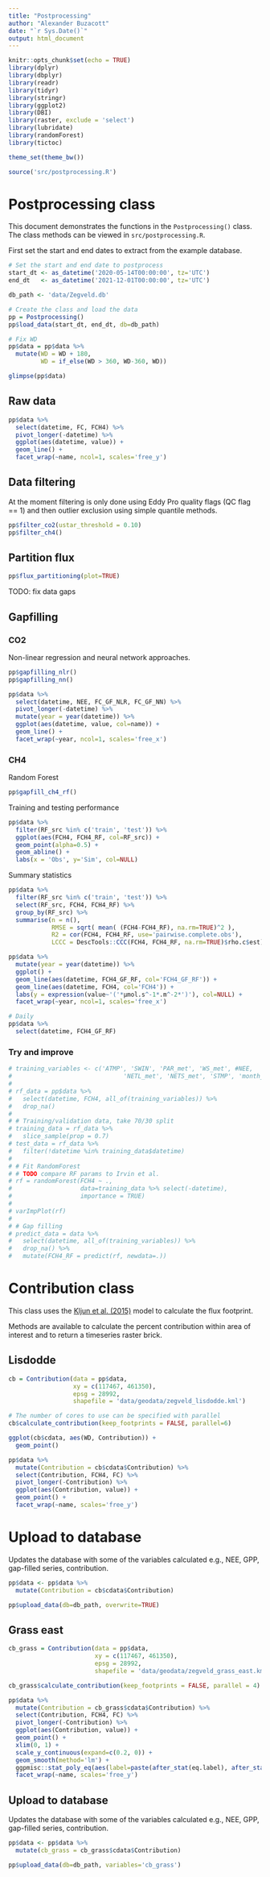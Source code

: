 ```yaml
---
title: "Postprocessing"
author: "Alexander Buzacott"
date: "`r Sys.Date()`"
output: html_document
---
```


```r
knitr::opts_chunk$set(echo = TRUE)
library(dplyr)
library(dbplyr)
library(readr)
library(tidyr)
library(stringr)
library(ggplot2)
library(DBI)
library(raster, exclude = 'select')
library(lubridate)
library(randomForest)
library(tictoc)

theme_set(theme_bw())

source('src/postprocessing.R')
```

# Postprocessing class

This document demonstrates the functions in the `Postprocessing()` class. The 
class methods can be viewed in `src/postprocessing.R`.

First set the start and end dates to extract from the example database.

```r
# Set the start and end date to postprocess
start_dt <- as_datetime('2020-05-14T00:00:00', tz='UTC')
end_dt   <- as_datetime('2021-12-01T00:00:00', tz='UTC')

db_path <- 'data/Zegveld.db'

# Create the class and load the data
pp = Postprocessing()
pp$load_data(start_dt, end_dt, db=db_path)

# Fix WD
pp$data = pp$data %>% 
  mutate(WD = WD + 180,
         WD = if_else(WD > 360, WD-360, WD))

glimpse(pp$data)
```


## Raw data

```r
pp$data %>% 
  select(datetime, FC, FCH4) %>% 
  pivot_longer(-datetime) %>% 
  ggplot(aes(datetime, value)) +
  geom_line() +
  facet_wrap(~name, ncol=1, scales='free_y')
```

## Data filtering

At the moment filtering is only done using Eddy Pro quality flags (QC flag == 1)
and then outlier exclusion using simple quantile methods.

```r
pp$filter_co2(ustar_threshold = 0.10)
pp$filter_ch4()
```

## Partition flux

```r
pp$flux_partitioning(plot=TRUE)
```

TODO: fix data gaps

## Gapfilling

### CO2

Non-linear regression and neural network approaches.

```r
pp$gapfilling_nlr()
pp$gapfilling_nn()
```

```r
pp$data %>% 
  select(datetime, NEE, FC_GF_NLR, FC_GF_NN) %>% 
  pivot_longer(-datetime) %>% 
  mutate(year = year(datetime)) %>% 
  ggplot(aes(datetime, value, col=name)) +
  geom_line() +
  facet_wrap(~year, ncol=1, scales='free_x')
```

### CH4

Random Forest

```r
pp$gapfill_ch4_rf()
```

Training and testing performance

```r
pp$data %>% 
  filter(RF_src %in% c('train', 'test')) %>% 
  ggplot(aes(FCH4, FCH4_RF, col=RF_src)) + 
  geom_point(alpha=0.5) +
  geom_abline() +
  labs(x = 'Obs', y='Sim', col=NULL)
```

Summary statistics

```r
pp$data %>% 
  filter(RF_src %in% c('train', 'test')) %>% 
  select(RF_src, FCH4, FCH4_RF) %>% 
  group_by(RF_src) %>% 
  summarise(n = n(),
            RMSE = sqrt( mean( (FCH4-FCH4_RF), na.rm=TRUE)^2 ),
            R2 = cor(FCH4, FCH4_RF, use='pairwise.complete.obs'),
            LCCC = DescTools::CCC(FCH4, FCH4_RF, na.rm=TRUE)$rho.c$est)
```

```r
pp$data %>% 
  mutate(year = year(datetime)) %>% 
  ggplot() +
  geom_line(aes(datetime, FCH4_GF_RF, col='FCH4_GF_RF')) +
  geom_line(aes(datetime, FCH4, col='FCH4')) +
  labs(y = expression(value~'('*µmol.s^-1*.m^-2*')'), col=NULL) +
  facet_wrap(~year, ncol=1, scales='free_x')
```

```r
# Daily
pp$data %>% 
  select(datetime, FCH4_GF_RF)
```


### Try and improve

```r
# training_variables <- c('ATMP', 'SWIN', 'PAR_met', 'WS_met', #NEE,
#                               'NETL_met', 'NETS_met', 'STMP', 'month_sin')
#       
# rf_data = pp$data %>%
#   select(datetime, FCH4, all_of(training_variables)) %>%
#   drop_na()
#       
# # Training/validation data, take 70/30 split
# training_data = rf_data %>% 
#   slice_sample(prop = 0.7)
# test_data = rf_data %>% 
#   filter(!datetime %in% training_data$datetime)
#       
# # Fit RandomForest
# # TODO compare RF params to Irvin et al.
# rf = randomForest(FCH4 ~ .,
#                   data=training_data %>% select(-datetime),
#                   importance = TRUE)
# 
# varImpPlot(rf)
# 
# # Gap filling
# predict_data = data %>%
#   select(datetime, all_of(training_variables)) %>%
#   drop_na() %>%
#   mutate(FCH4_RF = predict(rf, newdata=.))

```

# Contribution class

This class uses the [Kljun et al. (2015)](https://doi.org/10.5194/gmd-8-3695-2015) 
model to calculate the flux footprint. 

Methods are available to calculate the percent contribution within area of
interest and to return a timeseries raster brick.

## Lisdodde

```r
cb = Contribution(data = pp$data,
                  xy = c(117467, 461350),
                  epsg = 28992,
                  shapefile = 'data/geodata/zegveld_lisdodde.kml')
```

```r
# The number of cores to use can be specified with parallel
cb$calculate_contribution(keep_footprints = FALSE, parallel=6)
```

```r
ggplot(cb$cdata, aes(WD, Contribution)) +
  geom_point()
```

```r
pp$data %>% 
  mutate(Contribution = cb$cdata$Contribution) %>% 
  select(Contribution, FCH4, FC) %>% 
  pivot_longer(-Contribution) %>% 
  ggplot(aes(Contribution, value)) +
  geom_point() +
  facet_wrap(~name, scales='free_y')
```

# Upload to database

Updates the database with some of the variables calculated e.g., NEE, GPP, 
gap-filled series, contribution.

```r
pp$data <- pp$data %>% 
  mutate(Contribution = cb$cdata$Contribution)

pp$upload_data(db=db_path, overwrite=TRUE)
```

## Grass east

```r
cb_grass = Contribution(data = pp$data,
                        xy = c(117467, 461350),
                        epsg = 28992,
                        shapefile = 'data/geodata/zegveld_grass_east.kml')
```

```r
cb_grass$calculate_contribution(keep_footprints = FALSE, parallel = 4)
```

```r
pp$data %>% 
  mutate(Contribution = cb_grass$cdata$Contribution) %>% 
  select(Contribution, FCH4, FC) %>% 
  pivot_longer(-Contribution) %>% 
  ggplot(aes(Contribution, value)) +
  geom_point() +
  xlim(0, 1) + 
  scale_y_continuous(expand=c(0.2, 0)) +
  geom_smooth(method='lm') +
  ggpmisc::stat_poly_eq(aes(label=paste(after_stat(eq.label), after_stat(adj.rr.label), sep = "*\", \"*"))) +
  facet_wrap(~name, scales='free_y')
```

## Upload to database

Updates the database with some of the variables calculated e.g., NEE, GPP, 
gap-filled series, contribution.

```r
pp$data <- pp$data %>% 
  mutate(cb_grass = cb_grass$cdata$Contribution)

pp$upload_data(db=db_path, variables='cb_grass')
```
